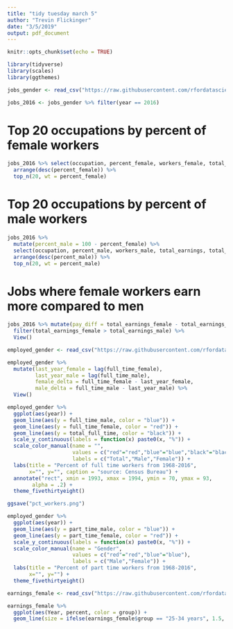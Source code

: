 ```yaml
---
title: "tidy tuesday march 5"
author: "Trevin Flickinger"
date: "3/5/2019"
output: pdf_document
---
```


```r
knitr::opts_chunk$set(echo = TRUE)
```

```r
library(tidyverse)
library(scales)
library(ggthemes)

jobs_gender <- read_csv("https://raw.githubusercontent.com/rfordatascience/tidytuesday/master/data/2019/2019-03-05/jobs_gender.csv")

jobs_2016 <- jobs_gender %>% filter(year == 2016)
```

# Top 20 occupations by percent of female workers

```r
jobs_2016 %>% select(occupation, percent_female, workers_female, total_earnings, total_earnings_female) %>% 
  arrange(desc(percent_female)) %>%
  top_n(20, wt = percent_female)
```

# Top 20 occupations by percent of male workers

```r
jobs_2016 %>% 
  mutate(percent_male = 100 - percent_female) %>%
  select(occupation, percent_male, workers_male, total_earnings, total_earnings_male) %>% 
  arrange(desc(percent_male)) %>%
  top_n(20, wt = percent_male)
```

# Jobs where female workers earn more compared to men

```r
jobs_2016 %>% mutate(pay_diff = total_earnings_female - total_earnings_male) %>% 
  filter(total_earnings_female > total_earnings_male) %>% 
  View()
```


```r
employed_gender <- read_csv("https://raw.githubusercontent.com/rfordatascience/tidytuesday/master/data/2019/2019-03-05/employed_gender.csv")
```

```r
employed_gender %>%
  mutate(last_year_female = lag(full_time_female),
         last_year_male = lag(full_time_male),
         female_delta = full_time_female - last_year_female,
         male_delta = full_time_male - last_year_male) %>%
  View()
```


```r
employed_gender %>%
  ggplot(aes(year)) + 
  geom_line(aes(y = full_time_male, color = "blue")) +
  geom_line(aes(y = full_time_female, color = "red")) +
  geom_line(aes(y = total_full_time, color = "black")) +
  scale_y_continuous(labels = function(x) paste0(x, "%")) +
  scale_color_manual(name = "",
                     values = c("red"="red","blue"="blue","black"="black"),
                     labels = c("Total","Male","Female")) +
  labs(title = "Percent of full time workers from 1968-2016",
       x="", y="", caption = "source: Census Bureau") +
  annotate("rect", xmin = 1993, xmax = 1994, ymin = 70, ymax = 93,
        alpha = .2) +
  theme_fivethirtyeight()
```

```r
ggsave("pct_workers.png")
```


```r
employed_gender %>%
  ggplot(aes(year)) + 
  geom_line(aes(y = part_time_male, color = "blue")) +
  geom_line(aes(y = part_time_female, color = "red")) +
  scale_y_continuous(labels = function(x) paste0(x, "%")) +
  scale_color_manual(name = "Gender",
                     values = c("red"="red","blue"="blue"),
                     labels = c("Male","Female")) +
  labs(title = "Percent of part time workers from 1968-2016",
       x="", y="") +
  theme_fivethirtyeight()
```


```r
earnings_female <- read_csv("https://raw.githubusercontent.com/rfordatascience/tidytuesday/master/data/2019/2019-03-05/earnings_female.csv")
```

```r
earnings_female %>%
  ggplot(aes(Year, percent, color = group)) +
  geom_line(size = ifelse(earnings_female$group == "25-34 years", 1.5, 1.0))
```





